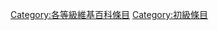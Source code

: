{{Articles by Quality|topic=维基百科|project=维基百科|format=toc}}
{{Wikipedia category}}
{{emptycat}}
[[Category:各等級維基百科條目|Category:各等級維基百科條目]]
[[Category:初級條目|Category:初級條目]]